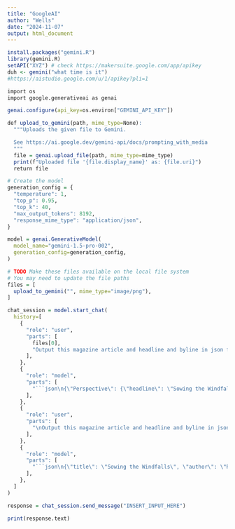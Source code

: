 ```yaml
---
title: "GoogleAI"
author: "Wells"
date: "2024-11-07"
output: html_document
---
```

```r
install.packages("gemini.R")
library(gemini.R)
setAPI("XYZ") # check https://makersuite.google.com/app/apikey
duh <- gemini("what time is it")
#https://aistudio.google.com/u/1/apikey?pli=1
```

```r
import os
import google.generativeai as genai

genai.configure(api_key=os.environ["GEMINI_API_KEY"])

def upload_to_gemini(path, mime_type=None):
  """Uploads the given file to Gemini.

  See https://ai.google.dev/gemini-api/docs/prompting_with_media
  """
  file = genai.upload_file(path, mime_type=mime_type)
  print(f"Uploaded file '{file.display_name}' as: {file.uri}")
  return file

# Create the model
generation_config = {
  "temperature": 1,
  "top_p": 0.95,
  "top_k": 40,
  "max_output_tokens": 8192,
  "response_mime_type": "application/json",
}

model = genai.GenerativeModel(
  model_name="gemini-1.5-pro-002",
  generation_config=generation_config,
)

# TODO Make these files available on the local file system
# You may need to update the file paths
files = [
  upload_to_gemini("", mime_type="image/png"),
]

chat_session = model.start_chat(
  history=[
    {
      "role": "user",
      "parts": [
        files[0],
        "Output this magazine article and headline and byline in json format",
      ],
    },
    {
      "role": "model",
      "parts": [
        "```json\n{\"Perspective\": {\"headline\": \"Sowing the Windfalls\", \"byline\": \"by Raymond Moley\"}}\n\n```",
      ],
    },
    {
      "role": "user",
      "parts": [
        "\nOutput this magazine article and headline and byline in json format\n",
      ],
    },
    {
      "role": "model",
      "parts": [
        "```json\n{\"title\": \"Sowing the Windfalls\", \"author\": \"Raymond Moley\", \"article_text\": \"The Republican Party, in pursuing its policy of ridding itself of the tag of \\\"the party of the rich and big business,\\\" might reveal the extent to which \\\"liberal\\\" legislation provides rich windfalls, in the name of \\\"the little fellow,\\\" for a new rich and big business class. Consider the unfolding picture of public housing, slum clearance, and urban renewal in which windfalls are created for promoters, political lawyers and bankers, investors, contractors, and others. Or note that the chief beneficiaries of the soil bank are large corporations whose major profit is not in selling the product of their thousands of acres, but in government benefits. Many other avenues to riches might be cited for a few individuals and organizations who certainly are not \\\"needy\\\" or \\\"little\\\"--all in the name of general welfare.\\nThe Humphrey-Price bill, which failed to pass over the President's veto, would have taken the Rural Electrification Administration away from the watchful eye of a fine public servant, Secretary Benson. The Washington lobby for rural electrification, many members of Congress, and zealots for a government power monopoly want to push \\\"rural\\\" electrification beyond the remote farmers, who are now supplied, to the suburbs and the cities. This would be deadly competition with investor-owned companies because the government is lending money to the rural electrical cooperatives at 2 per cent--half or less what the government must pay for it.\\nSPECTACULAR GROWTH\\nNo one questions the validity of the original purpose of the REA, nor the wholesome character of most of the 900 cooperatives. Most of them are content with sticking to their field with modest returns. But since they are associated in a sort of trade association-pressure lobby called the National Rural Electric Cooperative Association, they are being led collectively into a vast scheme which promises illimitable profits not in the production and sale of electricity but in banking and investment. That is, so long as the present 2 per cent rate of borrowing from the government and tax-free status can be retained. \\nThe head of the NRECA, Clyde C. Ellis, is a man of vast imagination coupled with incredible political influence. At the last meeting of his organization he unfolded the plan. It involves the brimming financial position of the cooperatives. The latest reports show a spectacular growth in their \\\"investments and savings\\\" account. In 1953 this was $43.7 million, in 1957 it was $192 million. The total earned surplus rose from $153 million in 1953 to $382 million in 1957. Ellis proposed that the investment account be put into his NRECA in trusteeship--an unusual function for a trade association-pressure organization. Then he proposed that this pool be placed with a New York bank for investment opportunities. It is ironical that Ellis has always denounced the \\\"Wall Street\\\" financing of the private, investor-owned companies. BLUE-CHIP POOL\\n\\\"A pool,\\\" he said, \\\"would be able to invest a reasonable portion of its funds quite soundly in the highest grade blue chip industrial bonds and most of the balance in the highest-yield long-term governments... The pool would have a constant inflow from maturing investments and from new investments and, therefore, would have to keep on hand only a relatively small amount of short-term low-yield governments. This fact alone could appreciably increase the return over that of a single system's program with the same flexibility.\\\" It would, indeed, if the cooperatives choose to relinquish their independence and give over to this sort of vast investment operation, made profitable by borrowing from the government at half or less than half the price which government must pay for its money. For this \\\"pool\\\" might become the biggest thing in Wall Street. Space permits only a mention of another Ellis dream, recently proposed. It would have the Federal government build a big Potomac River project on the TVA model. It would provide boating, swimming, picnicking for bureaucrats and employees of pressure groups, as well as Federal hydroelectric for the capital community. This Potomac paradise would be a monument to that deathless fourth branch, the pressure group.\"}\n\n\n```",
      ],
    },
  ]
)

response = chat_session.send_message("INSERT_INPUT_HERE")

print(response.text)
```


